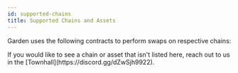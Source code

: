 ```yaml
---
id: supported-chains
title: Supported Chains and Assets
---
```



Garden uses the following contracts to perform swaps on respective chains:

<Tabs>
    <Tab title="Mainnet">
        <SupportedAssets key={MAINNET_ASSETS_URL} url={MAINNET_ASSETS_URL}/>
    </Tab>
    <Tab title="Testnet">
        <SupportedAssets key={TESTNET_ASSETS_URL} url={TESTNET_ASSETS_URL}/>
    </Tab>
</Tabs>

<Tip>
    If you would like to see a chain or asset that isn't listed here, reach out to us in the [Townhall](https://discord.gg/dZwSjh9922).
</Tip>
